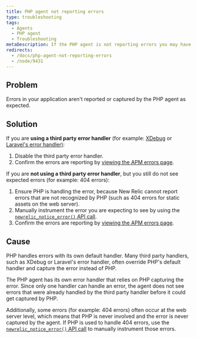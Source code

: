 ```yaml
---
title: PHP agent not reporting errors
type: troubleshooting
tags:
  - Agents
  - PHP agent
  - Troubleshooting
metaDescription: If the PHP agent is not reporting errors you may have to disable third party error handler or manually instrument the error using the agent API
redirects:
  - /docs/php-agent-not-reporting-errors
  - /node/9431
---
```


## Problem

Errors in your application aren't reported or captured by the PHP agent as expected.

## Solution

If you are **using a third party error handler** (for example: [XDebug](https://xdebug.org/) or [Laravel's error handler)](https://laravel.com/docs/5.2/errors):

1. Disable the third party error handler.
2. Confirm the errors are reporting by [viewing the APM errors page](/docs/apm/applications-menu/events/view-apm-error-analytics).

If you are **not using a third party error handler**, but you still do not see expected errors (for example: 404 errors):

1. Ensure PHP is handling the error, because New Relic cannot report errors that are not recognized by PHP (such as 404 errors for static assets on the web server).
2. Manually instrument the error you are expecting to see by using the [`newrelic_notice_error()` API call](/docs/agents/php-agent/php-agent-api/newrelic_notice_error).
3. Confirm the errors are reporting by [viewing the APM errors page](/docs/apm/applications-menu/events/view-apm-error-analytics).

## Cause

PHP handles errors with its own default handler. Many third party handlers, such as XDebug or Laravel's error handler, often override PHP's default handler and capture the error instead of PHP.

The PHP agent has its own error handler that relies on PHP capturing the error. Since only one handler can handle an error, the agent does not see errors that were already handled by the third party handler before it could get captured by PHP.

Additionally, some errors (for example: 404 errors) often occur at the web server level, which means that PHP is never involved and the error is never captured by the agent. If PHP is used to handle 404 errors, use the [`newrelic_notice_error()` API call](/docs/agents/php-agent/php-agent-api/newrelic_notice_error) to manually instrument those errors.
